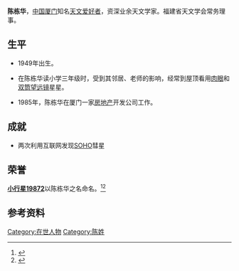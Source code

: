 {{refimprove|time=2014-08-24T12:35:52+00:00}}
{{autobiography|time=2014-08-23T16:36:36+00:00}}
'''陈栋华'''，[[中国|中国]][[厦门|厦门]]知名[[天文爱好者|天文爱好者]]，资深业余天文学家。福建省天文学会常务理事。
 
==生平==
*1949年出生。
 
*在陈栋华读小学三年级时，受到其邻居、老师的影响，经常到屋顶看用[[肉眼|肉眼]]和[[双筒望远镜|双筒望远镜]]星星。 
 
*1985年，陈栋华在厦门一家[[房地产|房地产]]开发公司工作。
 
==成就==
*两次利用互联网发现[[SOHO卫星|SOHO]]彗星

==荣誉==
'''[[小行星19872|小行星19872]]'''以陈栋华之名命名。<ref>{{cite web |url=http://www.astronomy.com.cn/bbs/thread-7556-1-1.html |language=zh-hans |title=福州晚报头版刊出陈栋华先生事迹 |publisher=牧夫天文论坛 |date=2002-12-29 |accessdate= |archive-date=2014-08-26 |archive-url=https://web.archive.org/web/20140826120602/http://www.astronomy.com.cn/bbs/thread-7556-1-1.html |dead-url=no }}</ref><ref>{{cite news |title=表彰陈栋华　小行星命名为陈栋华星 |url=http://news.sina.com.cn/o/2009-10-17/014016451568s.shtml |language=zh-hans |publisher=新浪新闻 |date=2009-10-17|quote= |accessdate=2014-08-23 |archive-date=2014-08-26 |archive-url=https://web.archive.org/web/20140826114905/http://news.sina.com.cn/o/2009-10-17/014016451568s.shtml |dead-url=no }}</ref>
 
==参考资料==
{{reflist}}

[[Category:在世人物|Category:在世人物]]
[[Category:陈姓|Category:陈姓]]